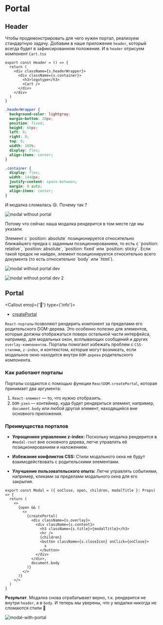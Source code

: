 
# Portal

## Header

Чтобы продемонстрировать для чего нужен портал, реализуем стандартную задачу. Добавим в наше приложение `header`, который
всегда будет в зафиксированном положение. И в `header` отрисуем компонент `Cart.tsx`

```tsx filename="Header.tsx"
export const Header = () => {
  return (
    <div className={s.headerWrapper}>
      <div className={s.container}>
        <h3>logotype</h3>
        <Cart />
      </div>
    </div>
  )
}
```

```css filename="Header.module.css"
.headerWrapper {
  background-color: lightgray;
  margin-bottom: 20px;
  position: fixed;
  height: 60px;
  left: 0;
  right: 0;
  top: 0;
  width: 100%;
  display: flex;
  align-items: center;
}

.container {
  display: flex;
  width: 1440px;
  justify-content: space-between;
  margin: 0 auto;
  align-items: center;
}
```

И модалка сломалась 😢. Почему так ?

![modal without portal](https://production-it-incubator.s3.eu-central-1.amazonaws.com/file-manager/Image/2034c539-cd0c-4868-acf9-03ebe8908eeb_modal-without-portal.png)

Потому что сейчас наша модалка рендерится в том месте где мы указали.

<Callout>
  Элемент с `position: absolute` позиционируется относительно ближайшего предка с заданным
  позиционированием, то есть с `position: relative`, `position: absolute`, `position: fixed` или
  `position: sticky`. Если такой предок не найден, элемент позиционируется относительно всего
  документа (то есть относительно `body` или `html`).
</Callout>

![modal without portal dev](https://production-it-incubator.s3.eu-central-1.amazonaws.com/file-manager/Image/1e6e86be-159d-417b-9395-aec485ef2b1e_modal-without-portal-dev.png)

![modal without portal dev 2](https://production-it-incubator.s3.eu-central-1.amazonaws.com/file-manager/Image/8345daf4-eca1-4e2a-97bb-cfd04e217191_modal-without-portal-dev-2.png)

## Portal

<Callout emoji={'🔗'} type={'info'}>
  - [createPortal](https://react.dev/reference/react-dom/createPortal)

</Callout>

`React-порталы` позволяют рендерить компонент за пределами его родительского DOM-дерева. Это особенно полезно для
элементов, которые должны отображаться поверх остальной части интерфейса, например, для модальных окон,
всплывающих сообщений и других `overlay-компонентов`. Порталы помогают избежать проблем с `CSS-стилями`, `z-index`, и
контекстом, которые могут возникать, если модальное окно находится внутри `DOM-дерева` родительского компонента.

### Как работают порталы

Порталы создаются с помощью функции `ReactDOM.createPortal`, которая принимает два аргумента:

1. `React-элемент` — то, что нужно отобразить.
2. `DOM-узел` — контейнер, куда будет рендериться элемент, например, `document.body` или любой другой элемент, находящийся
вне основного приложения.

### Преимущества порталов

- **Упрощенное управление z-index:** Поскольку модалка рендерится в `#modal-root` вне основного дерева, легче управлять
её позиционированием и наложением.

- **Избежание конфликтов CSS:** Стили модального окна не будут взаимодействовать с родительскими элементами.

- **Улучшение пользовательского опыта:** Легче управлять событиями, например, кликами за пределами модального окна для
его закрытия.

```tsx filename="Modal.tsx" {6, 17}
export const Modal = ({ onClose, open, children, modalTitle }: Props) => {
  return (
    <>
      {open && (
        <>
          {createPortal(
            <div className={s.overlay}>
              <div className={s.content}>
                <h3 className={s.title}>{modalTitle}</h3>
                <hr />
                {children}
                <button className={s.closeIcon} onClick={onClose}>
                  x
                </button>
              </div>
            </div>,
            document.body
          )}
        </>
      )}
    </>
  )
}
```

**Результат**. Модалка снова отрабатывает верно, т.к. рендерится не внутри `header`, а в `body`. И теперь мы уверены,
что у модалки никогда не сломаются стили 🚀

![modal-with-portal](https://production-it-incubator.s3.eu-central-1.amazonaws.com/file-manager/Image/ab9d8a91-6dc7-4d40-9df0-3e668218f80b_modal-with-portal.png)

